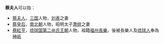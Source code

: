 '''蔡夫人'''可以指：
* [[蔡夫人|蔡夫人]]，[[三国|三国]]人物，[[刘表|刘表]]之妻
* [[蔡皇后|蔡皇后]]，[[南北朝|南北朝]]人物，昭明太子[[萧统|萧统]]之妻
* [[蔡紅亨|蔡紅亨]]，[[琉球国|琉球国]][[第二尚氏|第二尚氏王朝]]人物，祖籍[[福州_(福建路)|福州]][[长乐郡_(唐朝)|長樂]]，後被長樂人及[[琉球族|琉球人]]奉為[[神|神祇]]
{{disambig|Cat=三字封號消歧義}}